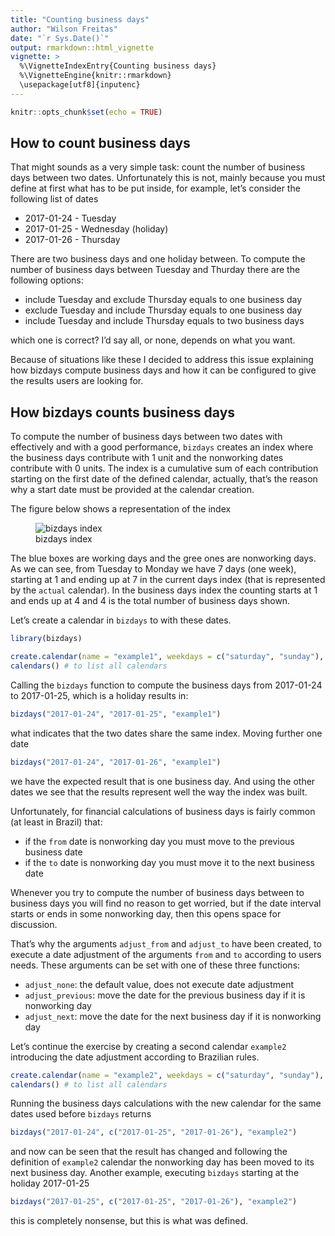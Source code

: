 ```yaml
---
title: "Counting business days"
author: "Wilson Freitas"
date: "`r Sys.Date()`"
output: rmarkdown::html_vignette
vignette: >
  %\VignetteIndexEntry{Counting business days}
  %\VignetteEngine{knitr::rmarkdown}
  \usepackage[utf8]{inputenc}
---
```


```r
knitr::opts_chunk$set(echo = TRUE)
```

## How to count business days

That might sounds as a very simple task: count the number of business days between two dates.
Unfortunately this is not, mainly because you must define at first what has to be put inside, for example, let's consider the following list of dates

- 2017-01-24 - Tuesday
- 2017-01-25 - Wednesday (holiday)
- 2017-01-26 - Thursday

<!-- - 2017-01-27 - Friday -->
<!-- - 2017-01-28 - Saturday -->
<!-- - 2017-01-29 - Sunday -->
<!-- - 2017-01-30 - Monday -->

There are two business days and one holiday between.
To compute the number of business days between Tuesday and Thurday there are the following options:

- include Tuesday and exclude Thursday equals to one business day
- exclude Tuesday and include Thursday equals to one business day
- include Tuesday and include Thursday equals to two business days

which one is correct?
I'd say all, or none, depends on what you want.

Because of situations like these I decided to address this issue explaining how bizdays compute business days and how it can be configured to give the results users are looking for.

## How bizdays counts business days

To compute the number of business days between two dates with effectively and with a good performance, `bizdays` creates an index where the business days contribute with 1 unit and the nonworking dates contribute with 0 units.
The index is a cumulative sum of each contribution starting on the first date of the defined calendar, actually, that's the reason why a start date must be provided at the calendar creation.

The figure below shows a representation of the index

![bizdays index](bizdays_index.png "bizdays index")

The blue boxes are working days and the gree ones are nonworking days.
As we can see, from Tuesday to Monday we have 7 days (one week), starting at 1 and ending up at 7 in the current days index (that is represented by the `actual` calendar).
In the business days index the counting starts at 1 and ends up at 4 and 4 is the total number of business days shown.

Let's create a calendar in `bizdays` to with these dates.

```r
library(bizdays)

create.calendar(name = "example1", weekdays = c("saturday", "sunday"), start.date = "2017-01-24", end.date = "2017-01-30", holidays = "2017-01-25")
calendars() # to list all calendars
```

Calling the `bizdays` function to compute the business days from 2017-01-24 to 2017-01-25, which is a holiday results in:

```r
bizdays("2017-01-24", "2017-01-25", "example1")
```

what indicates that the two dates share the same index.
Moving further one date 

```r
bizdays("2017-01-24", "2017-01-26", "example1")
```

we have the expected result that is one business day.
And using the other dates we see that the results represent well the way the index was built.

Unfortunately, for financial calculations of business days is fairly common (at least in Brazil) that:

- if the `from` date is nonworking day you must move to the previous business date
- if the `to` date is nonworking day you must move it to the next business date

Whenever you try to compute the number of business days between to business days you will find no reason to get worried, but if the date interval starts or ends in some nonworking day, then this opens space for discussion.

That's why the arguments `adjust_from` and `adjust_to` have been created, to execute a date adjustment of the arguments `from` and `to` according to users needs.
These arguments can be set with one of these three functions:

- `adjust_none`: the default value, does not execute date adjustment
- `adjust_previous`: move the date for the previous business day if it is nonworking day
- `adjust_next`: move the date for the next business day if it is nonworking day

Let's continue the exercise by creating a second calendar `example2` introducing the date adjustment according to Brazilian rules.

```r
create.calendar(name = "example2", weekdays = c("saturday", "sunday"), start.date = "2017-01-24", end.date = "2017-01-30", holidays = "2017-01-25", adjust.from = adjust.previous, adjust.to = adjust.next)
calendars() # to list all calendars
```

Running the business days calculations with the new calendar for the same dates used before `bizdays` returns

```r
bizdays("2017-01-24", c("2017-01-25", "2017-01-26"), "example2")
```

and now can be seen that the result has changed and following the definition of `example2` calendar the nonworking day has been moved to its next business day.
Another example, executing `bizdays` starting at the holiday 2017-01-25

```r
bizdays("2017-01-25", c("2017-01-25", "2017-01-26"), "example2")
```

this is completely nonsense, but this is what was defined.